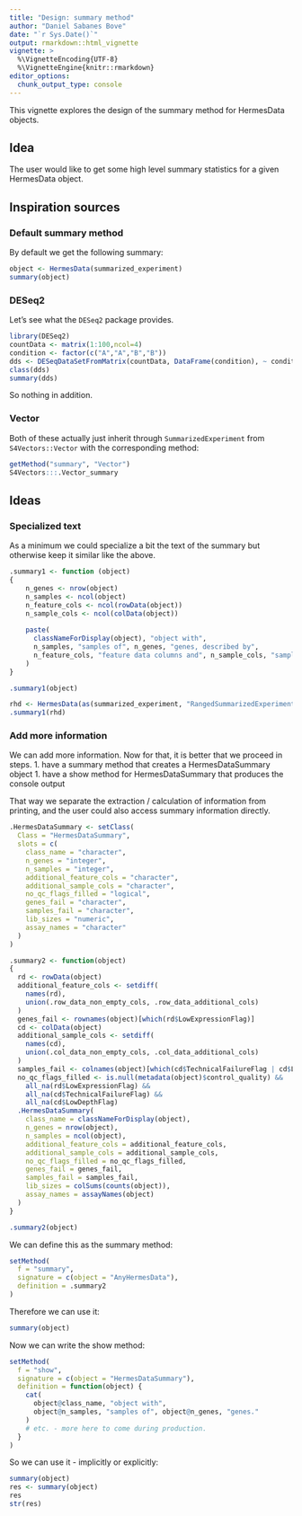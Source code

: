 ```yaml
---
title: "Design: summary method"
author: "Daniel Sabanes Bove"
date: "`r Sys.Date()`"
output: rmarkdown::html_vignette
vignette: >
  %\VignetteEncoding{UTF-8}
  %\VignetteEngine{knitr::rmarkdown}
editor_options: 
  chunk_output_type: console
---
```


This vignette explores the design of the summary method for HermesData objects.

## Idea

The user would like to get some high level summary statistics for a given HermesData object.

## Inspiration sources

### Default summary method

By default we get the following summary:

```r
object <- HermesData(summarized_experiment)
summary(object)
```

### DESeq2

Let's see what the `DESeq2` package provides.

```r
library(DESeq2)
countData <- matrix(1:100,ncol=4)
condition <- factor(c("A","A","B","B"))
dds <- DESeqDataSetFromMatrix(countData, DataFrame(condition), ~ condition)
class(dds)
summary(dds)
```
So nothing in addition.

### Vector

Both of these actually just inherit through `SummarizedExperiment` from `S4Vectors::Vector` with the corresponding method:

```r
getMethod("summary", "Vector")
S4Vectors:::.Vector_summary
```

## Ideas

### Specialized text

As a minimum we could specialize a bit the text of the summary but otherwise keep it similar like the above.

```r
.summary1 <- function (object) 
{
    n_genes <- nrow(object)
    n_samples <- ncol(object)
    n_feature_cols <- ncol(rowData(object))
    n_sample_cols <- ncol(colData(object))
    
    paste(
      classNameForDisplay(object), "object with", 
      n_samples, "samples of", n_genes, "genes, described by",
      n_feature_cols, "feature data columns and", n_sample_cols, "sample data columns."
    )
}

.summary1(object)

rhd <- HermesData(as(summarized_experiment, "RangedSummarizedExperiment"))
.summary1(rhd)
```

### Add more information

We can add more information. Now for that, it is better that we proceed in steps.
1. have a summary method that creates a HermesDataSummary object
1. have a show method for HermesDataSummary that produces the console output

That way we separate the extraction / calculation of information from printing, 
and the user could also access summary information directly.

```r
.HermesDataSummary <- setClass(
  Class = "HermesDataSummary",
  slots = c(
    class_name = "character",
    n_genes = "integer",
    n_samples = "integer",
    additional_feature_cols = "character",
    additional_sample_cols = "character",
    no_qc_flags_filled = "logical",
    genes_fail = "character",
    samples_fail = "character",
    lib_sizes = "numeric",
    assay_names = "character"
  )
)

.summary2 <- function(object) 
{
  rd <- rowData(object)
  additional_feature_cols <- setdiff(
    names(rd),
    union(.row_data_non_empty_cols, .row_data_additional_cols)
  )
  genes_fail <- rownames(object)[which(rd$LowExpressionFlag)]
  cd <- colData(object)
  additional_sample_cols <- setdiff(
    names(cd),
    union(.col_data_non_empty_cols, .col_data_additional_cols)
  )
  samples_fail <- colnames(object)[which(cd$TechnicalFailureFlag | cd$LowDepthFlag)]
  no_qc_flags_filled <- is.null(metadata(object)$control_quality) &&
    all_na(rd$LowExpressionFlag) &&
    all_na(cd$TechnicalFailureFlag) &&
    all_na(cd$LowDepthFlag)
  .HermesDataSummary(
    class_name = classNameForDisplay(object),
    n_genes = nrow(object),
    n_samples = ncol(object),
    additional_feature_cols = additional_feature_cols,
    additional_sample_cols = additional_sample_cols,
    no_qc_flags_filled = no_qc_flags_filled,
    genes_fail = genes_fail,
    samples_fail = samples_fail,
    lib_sizes = colSums(counts(object)),
    assay_names = assayNames(object)
  )
}

.summary2(object)
```

We can define this as the summary method:

```r
setMethod(
  f = "summary",
  signature = c(object = "AnyHermesData"),
  definition = .summary2
)
```

Therefore we can use it:

```r
summary(object)
```

Now we can write the show method:

```r
setMethod(
  f = "show",
  signature = c(object = "HermesDataSummary"),
  definition = function(object) {
    cat(
      object@class_name, "object with", 
      object@n_samples, "samples of", object@n_genes, "genes."
    )
    # etc. - more here to come during production. 
  }
)
```

So we can use it - implicitly or explicitly:

```r
summary(object)
res <- summary(object)
res
str(res)
```

